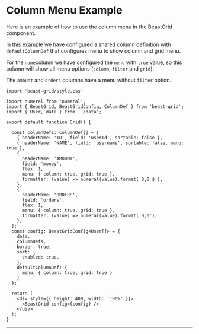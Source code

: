 # Column Menu Example

Here is an example of how to use the column menu in the BeastGrid component.

In this example we have configured a shared column definition with `defaultColumnDef` that configures menu to show column and grid menu.

For the `name`column we have configured the `menu` with `true` value, so this column will show all menu options (`column`, `filter` and `grid`).

The `amount` and `orders` columns have a menu without `filter` option.


```tsx
import 'beast-grid/style.css'

import numeral from 'numeral';
import { BeastGrid, BeastGridConfig, ColumnDef } from 'beast-grid';
import { User, data } from './data';

export default function Grid() {

  const columnDefs: ColumnDef[] = [
    { headerName: 'ID', field: 'userId', sortable: false },
    { headerName: 'NAME', field: 'username', sortable: false, menu: true },
    {
      headerName: 'AMOUNT',
      field: 'money',
      flex: 1,
      menu: { column: true, grid: true },
      formatter: (value) => numeral(value).format('0,0 $'),
    },
    {
      headerName: 'ORDERS',
      field: 'orders',
      flex: 1,
      menu: { column: true, grid: true },
      formatter: (value) => numeral(value).format('0,0'),
    },
  ];
  const config: BeastGridConfig<User[]> = {
    data,
    columnDefs,
    border: true,
    sort: {
      enabled: true,
    },
    defaultColumnDef: {
      menu: { column: true, grid: true }
    }
  };

  return (
    <div style={{ height: 400, width: '100%' }}>
      <BeastGrid config={config} />
    </div>
  );
}
```
---


<MenuExample />

